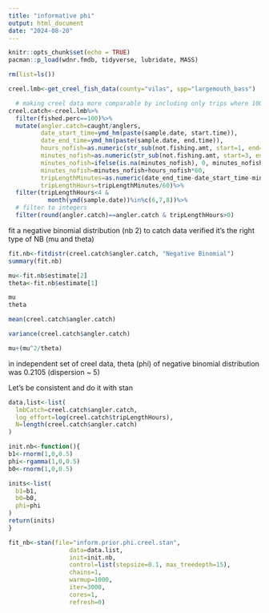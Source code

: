 ```yaml
---
title: "informative phi"
output: html_document
date: "2024-08-20"
---
```


```r
knitr::opts_chunk$set(echo = TRUE)
pacman::p_load(wdnr.fmdb, tidyverse, lubridate, MASS)
```

```r
rm(list=ls())

```


```r
creel.lmb<-get_creel_fish_data(county="vilas", spp="largemouth_bass")

  # making creel data more comparable by including only trips where 100% of time was for bass, trip length was <4 hours
creel.catch<-creel.lmb%>%
  filter(fished.perc==100)%>%
  mutate(angler.catch=caught/anglers,
         date_start_time=ymd_hm(paste(sample.date, start.time)),
         date_end_time=ymd_hm(paste(sample.date, end.time)),
         hours_nofish=as.numeric(str_sub(not.fishing.amt, start=1, end=2)),
         minutes_nofish=as.numeric(str_sub(not.fishing.amt, start=3, end=4)),
         minutes_nofish=ifelse(is.na(minutes_nofish), 0, minutes_nofish),
         minutes_nofish=minutes_nofish+hours_nofish*60,
         tripLengthMinutes=as.numeric(date_end_time-date_start_time-minutes_nofish),
         tripLengthHours=tripLengthMinutes/60)%>%
  filter(tripLengthHours<4 &
           month(ymd(sample.date))%in%c(6,7,8))%>%
  # filter to integers
  filter(round(angler.catch)==angler.catch & tripLengthHours>0)

```

fit a negative binomial distribution (nb 2) to catch data
verified it's the right type of NB (mu and theta)

```r
fit.nb<-fitdistr(creel.catch$angler.catch, "Negative Binomial")
summary(fit.nb)

mu<-fit.nb$estimate[2]
theta<-fit.nb$estimate[1]

mu
theta

```


```r
mean(creel.catch$angler.catch)

variance(creel.catch$angler.catch)

mu+(mu^2/theta)
```
in independent set of creel data, theta (phi) of negative binomial distribution was 0.2105 (dispersion ~ 5)

Let's be consistent and do it with stan

```r
data.list<-list(
  lmbCatch=creel.catch$angler.catch,
  log_effort=log(creel.catch$tripLengthHours),
  N=length(creel.catch$angler.catch)
)

init.nb<-function(){
b1<-rnorm(1,0,0.5)
phi<-rgamma(1,0,0.5)
b0<-rnorm(1,0,0.5)

inits<-list(
  b1=b1,
  b0=b0,
  phi=phi
)
return(inits)
}

fit_nb<-stan(file="inform.prior.phi.creel.stan",
                 data=data.list,
                 init=init.nb,
                 control=list(stepsize=0.1, max_treedepth=15),
                 chains=1,
                 warmup=1000,
                 iter=3000,
                 cores=1,
                 refresh=0)


```

